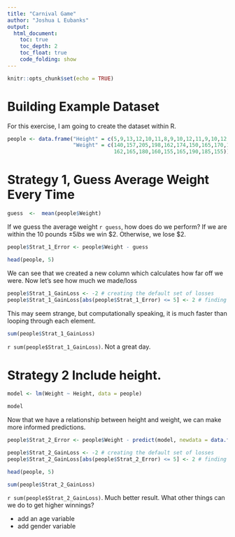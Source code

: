 ```yaml
---
title: "Carnival Game"
author: "Joshua L Eubanks"
output: 
  html_document:
    toc: true
    toc_depth: 2
    toc_float: true
    code_folding: show
---
```


```r
knitr::opts_chunk$set(echo = TRUE)
```

# Building Example Dataset

For this exercise, I am going to create the dataset within R.

```r
people <- data.frame("Height" = c(5,9,13,12,10,11,8,9,10,12,11,9,10,12,8,9,10,15,13,11) + 60,
                     "Weight" = c(140,157,205,198,162,174,150,165,170,180,170,
                                  162,165,180,160,155,165,190,185,155))
```

# Strategy 1, Guess Average Weight Every Time

```r
guess  <-  mean(people$Weight)
```

If we guess the average weight `r guess`, how does do we perform? If we are within the 10 pounds $\pm 5lbs$ we win \$2. Otherwise, we lose \$2.  
```r
people$Strat_1_Error <- people$Weight - guess

head(people, 5)
```

We can see that we created a new column which calculates how far off we were. Now let's see how much we made/loss

```r
people$Strat_1_GainLoss <- -2 # creating the default set of losses
people$Strat_1_GainLoss[abs(people$Strat_1_Error) <= 5] <- 2 # finding and replacing all the ones in which we won with +2 instead
```

This may seem strange, but computationally speaking, it is much faster than looping through each element.

```r
sum(people$Strat_1_GainLoss)
```

`r sum(people$Strat_1_GainLoss)`. Not a great day. 


# Strategy 2 Include height.

```r
model <- lm(Weight ~ Height, data = people)

model
```

Now that we have a relationship between height and weight, we can make more informed predictions.

```r
people$Strat_2_Error <- people$Weight - predict(model, newdata = data.frame(Height = people$Height))

people$Strat_2_GainLoss <- -2 # creating the default set of losses
people$Strat_2_GainLoss[abs(people$Strat_2_Error) <= 5] <- 2 # finding and replacing all the ones in which we won with +2 instead

head(people, 5)

sum(people$Strat_2_GainLoss)
```

`r sum(people$Strat_2_GainLoss)`. Much better result. What other things can we do to get higher winnings?

- add an age variable
- add gender variable
